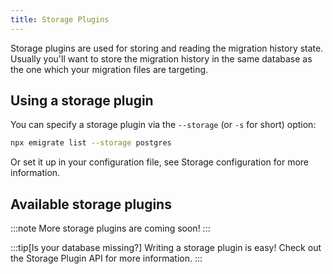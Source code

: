 ```yaml
---
title: Storage Plugins
---
```



Storage plugins are used for storing and reading the migration history state.
Usually you'll want to store the migration history in the same database as the one which your migration files are targeting.

## Using a storage plugin

You can specify a storage plugin via the `--storage` (or `-s` for short) option:

```bash
npx emigrate list --storage postgres
```

Or set it up in your configuration file, see <Link href="/reference/configuration/#storage">Storage configuration</Link> for more information.

## Available storage plugins

<CardGrid>
  <LinkCard title="File System" href="file-system/" description="The most basic storage plugin - for simple setups" />
  <LinkCard title="PostgreSQL" href="postgres/" description="A storage plugin that uses a PostgreSQL database for storing the migration history state" />
  <LinkCard title="MySQL" href="mysql/" description="A storage plugin that uses a MySQL database for storing the migration history state" />
</CardGrid>

:::note
More storage plugins are coming soon!
:::

:::tip[Is your database missing?]
Writing a storage plugin is easy! Check out the <Link href="/reference/storage-plugin-api/">Storage Plugin API</Link> for more information.
:::
